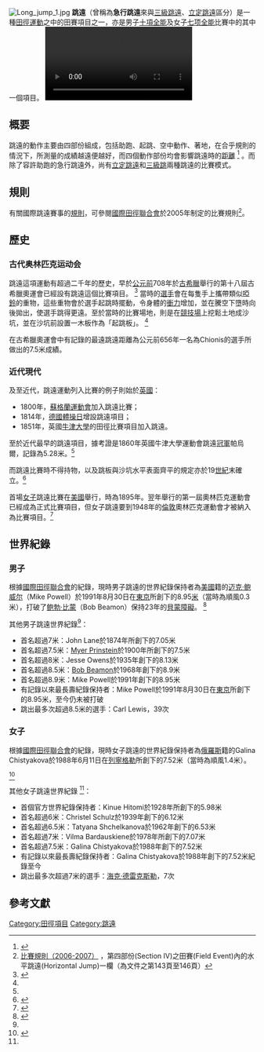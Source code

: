 [[File:Long_jump_1.jpg|thumb]]
'''跳遠'''（曾稱為'''急行跳遠'''來與[[三級跳遠|三級跳遠]]、[[立定跳遠|立定跳遠]]區分）是一種[[田徑|田徑]][[運動|運動]]之中的田賽項目之一，亦是男子[[十項全能|十項全能]]及女子[[七项全能|七项全能]]比賽中的其中一個項目。
[[File:Women's_Long_Jump_Final_-_28th_Summer_Universiade_2015.webm|缩略图]]

== 概要 ==
跳遠的動作主要由四部份組成，包括助跑、起跳、空中動作、著地，在合乎規則的情況下，所測量的成績越遠便越好，而四個動作部份均會影響跳遠時的[[距離|距離]]
<ref>
{{cite web |url=http://www.socialwork.com.hk/sport/athletic/skill/long/lj.htm |title=急行跳遠 |accessdate=July 1, 2007 |language=zh-Hant }}{{dead link|date=2018年4月 |bot=InternetArchiveBot |fix-attempted=yes }}
</ref>
。而除了容許助跑的急行跳遠外，尚有[[立定跳遠|立定跳遠]]和[[三級跳|三級跳]]兩種跳遠的比賽模式。

== 規則 ==
有關國際跳遠賽事的[[規則|規則]]，可參閱[[國際田徑聯合會|國際田徑聯合會]]於2005年制定的比賽規則<ref>[http://www.iaaf.org/downloads/IAAFhandbook/index.html 比賽規則（2006-2007）] {{Wayback|url=http://www.iaaf.org/downloads/IAAFhandbook/index.html |date=20070513023441 }}，第四部份(Section IV)之田賽(Field Event)內的水平跳遠(Horizontal Jump)一欄（為文件之第143頁至146頁）</ref>。

== 歷史 ==
=== 古代奥林匹克运动会 ===
跳遠這項運動有超過二千年的歷史，早於[[公元前|公元前]]708年於[[古希臘|古希臘]]舉行的第十八屆古希臘奧運會已經設有跳遠這個比賽項目。
<ref name="跳遠的歷史、規則與場地">
{{cite web |url=http://home.ied.edu.hk/~s0273558/right%20content |title=跳遠的歷史、規則與場地 |accessdate=July 1, 2007 |language=zh-Hant |deadurl=yes |archiveurl=https://web.archive.org/web/20030206210103/http://home.ied.edu.hk/~s0273558/right%20content |archivedate=2003-02-06}}
</ref>
當時的[[選手|選手]]會在每隻手上攜帶類似[[啞鈴|啞鈴]]的重物，這些重物會於選手起跳時擺動，令身體的[[衝力|衝力]]增加，並在騰空下墮時向後拋出，使選手跳得更遠。至於當時的比賽場地，則是在[[競技場|競技場]]上挖鬆土地成沙坑，並在沙坑前設置一木板作為「起跳板」。
<ref name="跳遠的歷史、規則與場地"/>

在古希臘奧運會中有記錄的最遠跳遠距離為公元前656年一名為Chionis的選手所做出的7.5米成績。

=== 近代現代 ===
及至近代，跳遠運動列入比賽的例子則始於[[英國|英國]]：
*1800年，[[蘇格蘭運動會|蘇格蘭運動會]]加入跳遠比賽；
*1814年，[[德國體操日|德國體操日]]增設跳遠項目；
*1851年，英國[[牛津大學|牛津大學]]的田徑比賽項目加入跳遠。
至於近代最早的跳遠項目，據考證是1860年英國牛津大學運動會跳遠[[冠軍|冠軍]]帕烏爾，記錄為5.28米。<ref name="跳遠的歷史、規則與場地"/>

而跳遠比賽時不得持物，以及跳板與沙坑水平表面齊平的規定亦於19[[世紀|世紀]]末確立。<ref>
{{cite web |url=http://72.14.235.104/search?q=cache:TaHgODvHuEsJ:wordpedia.pidc.org.tw/Content.asp%3FID%3D4171%26Query%3D3+%E8%B7%B3%E9%81%A0+%E8%A6%8F%E5%89%87&hl=en&ct=clnk&cd=5 |title=跳遠 |accessdate=July 1, 2007 |language=zh-Hant }}{{dead link|date=2018年4月 |bot=InternetArchiveBot |fix-attempted=yes }}
</ref>

首場[[女子|女子]]跳遠比賽在[[美國|美國]]舉行，時為1895年。翌年舉行的第一屆奧林匹克運動會已經成為正式比賽項目，但女子跳遠要到1948年的[[倫敦|倫敦]]奧林匹克運動會才被納入為比賽項目。<ref>
{{cite web |url=http://www.iaaf.org/theSport/whatisathletics/TrackandField/disc=lj/index.html |title=Long Jump - Introduction |accessdate=July 1, 2007 |language=en |deadurl=yes |archiveurl=https://web.archive.org/web/20070814082129/http://www.iaaf.org/theSport/whatisathletics/TrackandField/disc=lj/index.html |archivedate=2007年8月14日 }}
</ref>

== 世界紀錄 ==
=== 男子 ===
根據[[國際田徑聯合會|國際田徑聯合會]]的紀錄，現時男子跳遠的世界紀錄保持者為[[美國|美國]]籍的[[迈克·鲍威尔|迈克·鲍威尔]]（Mike Powell）於1991年8月30日在[[東京|東京]]所創下的8.95[[米_(單位)|米]]（當時為順風0.3米），打破了[[鲍勃·比蒙|鲍勃·比蒙]]（Bob Beamon）保持23年的[[貝蒙障礙|貝蒙障礙]]。
<ref name=Men_Landmark>
{{cite web|url=http://www.iaaf.org/theSport/whatisathletics/TrackandField/disc=lj/index,newsId=9461.html |title=Long Jump - Men Landmarks |accessdate=July 1, 2007	|language=en }}
</ref>

其他男子跳遠世界紀錄<ref name=Men_Landmark/>：
*首名超過7米：John Lane於1874年所創下的7.05米
*首名超過7.5米：[[Myer_Prinstein|Myer Prinstein]]於1900年所創下的7.5米
*首名超過8米：Jesse Owens於1935年創下的8.13米
*首名超過8.5米：[[Bob_Beamon|Bob Beamon]]於1968年創下的8.9米
*首名超過8.9米：Mike Powell於1991年創下的8.95米
*有記錄以來最長壽紀錄保持者：Mike Powell於1991年8月30日在[[東京|東京]]所創下的8.95米，至今仍未被打破
*跳出最多次超過8.5米的選手：Carl Lewis，39次

=== 女子 ===
根據[[國際田徑聯合會|國際田徑聯合會]]的紀錄，現時女子跳遠的世界紀錄保持者為[[俄羅斯|俄羅斯]]籍的Galina Chistyakova於1988年6月11日在[[列寧格勒|列寧格勒]]所創下的7.52米（當時為順風1.4米）。

<ref name=WomenLandmarks>
{{cite web|url=http://www.iaaf.org/theSport/whatisathletics/TrackAndField/disc=lj/index,newsId=9460.html |title=Long Jump - Women Landmarks |accessdate=July 1, 2007	|language=en }}
</ref>

其他女子跳遠世界紀錄
<ref name=WomenLandmarks/>：
*首個官方世界紀錄保持者：Kinue Hitomi於1928年所創下的5.98米
*首名超過6米：Christel Schulz於1939年創下的6.12米
*首名超過6.5米：Tatyana Shchelkanova於1962年創下的6.53米
*首名超過7米：Vilma Bardauskiene於1978年所創下的7.07米
*首名超過7.5米：Galina Chistyakova於1988年創下的7.52米
*有記錄以來最長壽紀錄保持者：Galina Chistyakova於1988年創下的7.52米紀錄至今
*跳出最多次超過7米的選手：[[海克·德雷克斯勒|海克·德雷克斯勒]]，7次

== 參考文獻 ==
<div class="references-small">
<references />
</div>
{{田径项目}}
[[Category:田徑項目|Category:田徑項目]]
[[Category:跳遠|Category:跳遠]]